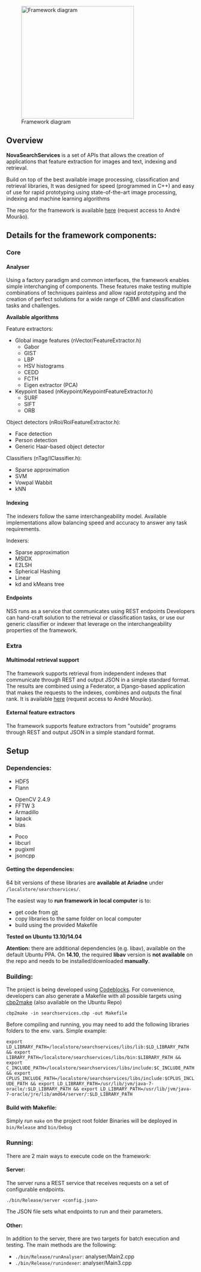[[File:NSS.png|300px|thumb|right|Framework diagram]]

== Overview ==

'''NovaSearchServices''' is a set of APIs that allows the creation of applications that feature extraction for images and text, indexing and retrieval.

Build on top of the best available image processing, classification and retrieval libraries,
It was designed for speed (programmed in C++) and easy of use for rapid prototyping using state-of-the-art image processing, indexing and machine learning algorithms

The repo for the framework is available [https://bitbucket.org/a_mourao/searchservices here] (request access to André Mourão).

== Details for the framework components: ==

=== Core ===

==== Analyser ====

Using a factory paradigm and common interfaces, the framework enables simple interchanging of components. 
These features make testing multiple combinations of techniques painless and allow rapid prototyping and the creation of perfect solutions for a wide range of CBMI and classification tasks and challenges.

''' Available algorithms '''

Feature extractors:
* Global image features (nVector/FeatureExtractor.h)
** Gabor
** GIST
** LBP
** HSV histograms
** CEDD
** FCTH
** Eigen extractor (PCA)
* Keypoint based (nKeypoint/KeypointFeatureExtractor.h)
** SURF
** SIFT
** ORB

Object detectors (nRoi/RoiFeatureExtractor.h):
* Face detection
* Person detection
* Generic Haar-based object detector

Classifiers (nTag/IClassifier.h):
* Sparse approximation
* SVM
* Vowpal Wabbit
* kNN

==== Indexing ====

The indexers follow the same interchangeability model. Available implementations allow balancing speed and accuracy to answer any task requirements.

Indexers:
* Sparse approximation
* MSIDX
* E2LSH
* Spherical Hashing
* Linear
* kd and kMeans tree

==== Endpoints ====

NSS runs as a service that communicates using REST endpoints 
Developers can hand-craft solution to the retrieval or classification tasks, or use our generic classifier or indexer that leverage on the interchangeability properties of the framework.

=== Extra ===

==== Multimodal retrieval support ====

The framework supports retrieval from independent indexes that communicate through REST and output JSON in a simple standard format. The results are combined using a Federator, a Django-based application that makes the requests to the indexes, combines and outputs the final rank. It is available [https://bitbucket.org/a_mourao/federator here] (request access to André Mourão).

==== External feature extractors ====

The framework supports feature extractors from "outside" programs through REST and output JSON in a simple standard format.

== Setup ==

=== Dependencies: ===

* HDF5 
* Flann 
 
* OpenCV 2.4.9
* FFTW 3
* Armadillo 
* lapack 
* blas 

* Poco
* libcurl 
* pugixml
* jsoncpp

==== Getting the dependencies: ====

64 bit versions of these libraries are '''available at Ariadne''' under <code>/localstore/searchservices/</code>.

The easiest way to '''run framework in local computer''' is to:
* get code from [https://bitbucket.org/a_mourao/searchservices git]
* copy libraries to the same folder on local computer
* build using the provided Makefile

'''Tested on Ubuntu 13.10/14.04'''

'''Atention:''' there are additional dependencies (e.g. libav), available on the default Ubuntu PPA. On '''14.10''', the required '''libav''' version is '''not available''' on the repo and needs to be installed/downloaded '''manually'''.

=== Building: ===

The project is being developed using [http://www.codeblocks.org/ Codeblocks].
For convenience, developers can also generate a Makefile with all possible targets using [http://sourceforge.net/projects/cbp2make/ cbp2make] (also available on the Ubuntu Repo)

<code>cbp2make -in searchservices.cbp -out Makefile</code>

Before compiling and running, you may need to add the following libraries folders to the env. vars. Simple example:

<code> export LD_LIBRARY_PATH=/localstore/searchservices/libs/lib:$LD_LIBRARY_PATH && export LIBRARY_PATH=/localstore/searchservices/libs/bin:$LIBRARY_PATH && export C_INCLUDE_PATH=/localstore/searchservices/libs/include:$C_INCLUDE_PATH && export CPLUS_INCLUDE_PATH=/localstore/searchservices/libs/include:$CPLUS_INCLUDE_PATH && export LD_LIBRARY_PATH=/usr/lib/jvm/java-7-oracle/:$LD_LIBRARY_PATH && export LD_LIBRARY_PATH=/usr/lib/jvm/java-7-oracle/jre/lib/amd64/server/:$LD_LIBRARY_PATH </code>

==== Build with Makefile: ====

Simply run <code>make</code> on the project root folder
Binaries will be deployed in <code>bin/Release</code> and <code>bin/Debug</code>

=== Running: ===

There are 2 main ways to execute code on the framework:

==== Server: ====

The server runs a REST service that receives requests on a set of configurable endpoints.

<code>./bin/Release/server <config.json> </code>

The JSON file sets what endpoints to run and their parameters.

==== Other: ====

In addition to the server, there are two targets for batch execution and testing. The main methods are the following:

* <code>./bin/Release/runAnalyser</code>: analyser/Main2.cpp
* <code>./bin/Release/runindexer</code>: analyser/Main3.cpp